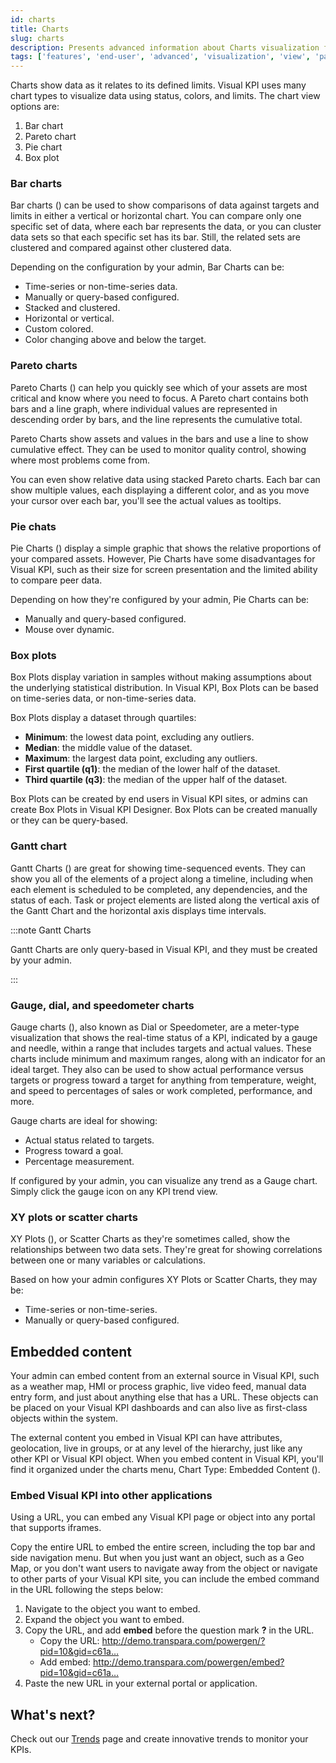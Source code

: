 ```yaml
---
id: charts
title: Charts
slug: charts
description: Presents advanced information about Charts visualization features of Visual KPIs software for an end user.
tags: ['features', 'end-user', 'advanced', 'visualization', 'view', 'pareto', 'pie', 'gantt', 'bar', 'chart',]
---
```



Charts show data as it relates to its defined limits. Visual KPI uses many chart types to visualize data using status, colors, and limits. The chart view options are:

1. Bar chart
2. Pareto chart
3. Pie chart
4. Box plot

<StylizedImage
  imgURL="img/docs/end-user/features/visualization/charts/features-visualization-charts-cut.png"
  alt="Visualization Charts"
/>

### Bar charts

Bar charts (<SvgFont icon="142"/>) can be used to show comparisons of data against targets and limits in either a vertical or horizontal chart. You can compare only one specific set of data, where each bar represents the data, or you can cluster data sets so that each specific set has its bar. Still, the related sets are clustered and compared against other clustered data.

Depending on the configuration by your admin, Bar Charts can be:

- Time-series or non-time-series data.
- Manually or query-based configured.
- Stacked and clustered.
- Horizontal or vertical.
- Custom colored.
- Color changing above and below the target.

<StylizedImage
  imgURL="img/docs/end-user/features/visualization/charts/features-barchart.png"
  alt="Visualization Charts"
/>

### Pareto charts

Pareto Charts (<SvgFont icon="132"/>) can help you quickly see which of your assets are most critical and know where you need to focus.  A Pareto chart contains both bars and a line graph, where individual values are represented in descending order by bars, and the line represents the cumulative total.

Pareto Charts show assets and values in the bars and use a line to show cumulative effect. They can be used to monitor quality control, showing where most problems come from.

You can even show relative data using stacked Pareto charts. Each bar can show multiple values, each displaying a different color, and as you move your cursor over each bar, you'll see the actual values as tooltips.

<StylizedImage
  imgURL="img/docs/end-user/features/visualization/charts/features-pareto.png"
  alt="Visualization Charts"
/>

### Pie chats

Pie Charts (<SvgFont icon="124"/>) display a simple graphic that shows the relative proportions of your compared assets. However, Pie Charts have some disadvantages for Visual KPI, such as their size for screen presentation and the limited ability to compare peer data. 

Depending on how they're configured by your admin, Pie Charts can be:

- Manually and query-based configured.
- Mouse over dynamic.

<StylizedImage
  imgURL="img/docs/end-user/features/visualization/charts/features-piechart.png"
  alt="Pie Chart"
/>

### Box plots

Box Plots display variation in samples without making assumptions about the underlying statistical distribution. In Visual KPI, Box Plots can be based on time-series data, or non-time-series data. 

Box Plots display a dataset through quartiles:

- **Minimum**: the lowest data point, excluding any outliers.
- **Median**: the middle value of the dataset.
- **Maximum**: the largest data point, excluding any outliers.
- **First quartile (q1)**: the median of the lower half of the dataset.
- **Third quartile (q3)**: the median of the upper half of the dataset.

Box Plots can be created by end users in Visual KPI sites, or admins can create Box Plots in Visual KPI Designer. Box Plots can be created manually or they can be query-based.

<StylizedImage
  imgURL="img/docs/end-user/features/visualization/charts/features-boxplot.png"
  alt="Box Plot Chart"
/>

### Gantt chart

Gantt Charts (<SvgFont icon="122"/>) are great for showing time-sequenced events. They can show you all of the elements of a project along a timeline, including when each element is scheduled to be completed, any dependencies, and the status of each. Task or project elements are listed along the vertical axis of the Gantt Chart and the horizontal axis displays time intervals.

:::note Gantt Charts

Gantt Charts are only query-based in Visual KPI, and they must be created by your admin.

:::

<StylizedImage
  imgURL="img/docs/end-user/features/visualization/charts/features-gantt.png"
  alt="Visualization Charts"
/>

### Gauge, dial, and speedometer charts

Gauge charts (<SvgFont icon="11"/>), also known as Dial or Speedometer, are a meter-type visualization that shows the real-time status of a KPI, indicated by a gauge and needle, within a range that includes targets and actual values. These charts include minimum and maximum ranges, along with an indicator for an ideal target. They also can be used to show actual performance versus targets or progress toward a target for anything from temperature, weight, and speed to percentages of sales or work completed, performance, and more.

Gauge charts are ideal for showing:

- Actual status related to targets.
- Progress toward a goal.
- Percentage measurement.

If configured by your admin, you can visualize any trend as a Gauge chart. Simply click the gauge icon on any KPI trend view.

<StylizedImage
  imgURL="img/docs/end-user/features/visualization/charts/features-gauge.png"
  alt="Gauge Charts"
/>

### XY plots or scatter charts

XY Plots (<SvgFont icon="133"/>), or Scatter Charts as they're sometimes called, show the relationships between two data sets. They're great for showing correlations between one or many variables or calculations. 

Based on how your admin configures XY Plots or Scatter Charts, they may be:

- Time-series or non-time-series.
- Manually or query-based configured.

<StylizedImage
  imgURL="img/docs/end-user/features/visualization/charts/features-scatterchart.png"
  alt="XY Plots / Scatter Charts"
/>

## Embedded content

Your admin can embed content from an external source in Visual KPI, such as a weather map, HMI or process graphic, live video feed, manual data entry form, and just about anything else that has a URL. These objects can be placed on your Visual KPI dashboards and can also live as first-class objects within the system.

The external content you embed in Visual KPI can have attributes, geolocation, live in groups, or at any level of the hierarchy, just like any other KPI or Visual KPI object. When you embed content in Visual KPI, you'll find it organized under the charts menu, Chart Type: Embedded Content (<SvgFont icon="121"/>).

<StylizedImage
  imgURL="img/docs/end-user/features/visualization/charts/features-visualization-charts-embed.gif"
  alt="Embedded Content"
/>

### Embed Visual KPI into other applications

Using a URL, you can embed any Visual KPI page or object into any portal that supports iframes.

Copy the entire URL to embed the entire screen, including the top bar and side navigation menu. But when you just want an object, such as a Geo Map, or you don't want users to navigate away from the object or navigate to other parts of your Visual KPI site, you can include the embed command in the URL following the steps below:

1. Navigate to the object you want to embed.
2. Expand the object you want to embed.
3. Copy the URL, and add **embed** before the question mark **?** in the URL.
	- Copy the URL: http://demo.transpara.com/powergen/?pid=10&gid=c61a…
	- Add embed: http://demo.transpara.com/powergen/embed?pid=10&gid=c61a…
4. Paste the new URL in your external portal or application.

## What's next?

Check out our [Trends](/docs/end-user/features/visualizations/trends) page and create innovative trends to monitor your KPIs.